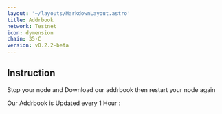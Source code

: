 ```yaml
---
layout: '~/layouts/MarkdownLayout.astro'
title: Addrbook
network: Testnet
icon: dymension
chain: 35-C
version: v0.2.2-beta
---
```

## Instruction

Stop your node and Download our addrbook then restart your node again

Our Addrbook is Updated every 1 Hour : 

```

```